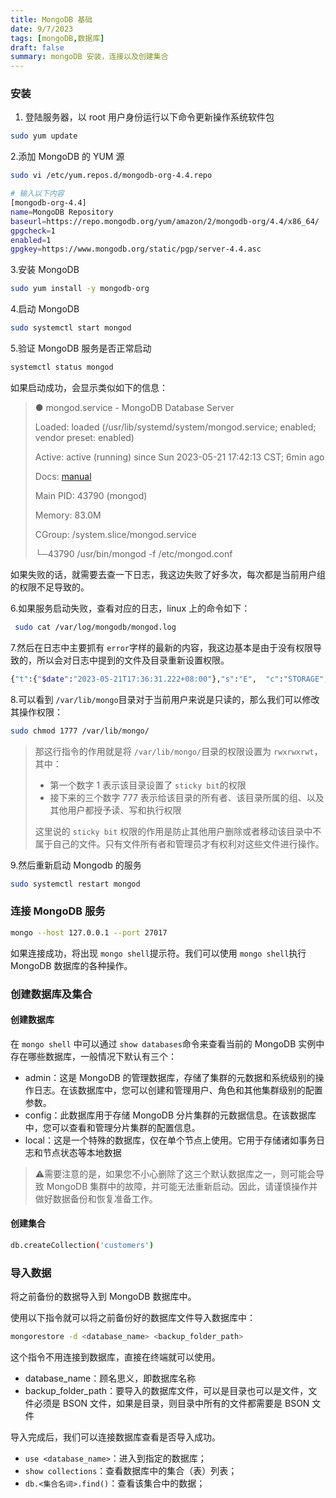 ```yaml
---
title: MongoDB 基础
date: 9/7/2023
tags: [mongoDB,数据库]
draft: false
summary: mongoDB 安装，连接以及创建集合
---
```


### 安装

1.  登陆服务器，以 root 用户身份运行以下命令更新操作系统软件包

```bash
sudo yum update
```

2.添加 MongoDB 的 YUM 源

```bash
sudo vi /etc/yum.repos.d/mongodb-org-4.4.repo

# 输入以下内容
[mongodb-org-4.4]
name=MongoDB Repository
baseurl=https://repo.mongodb.org/yum/amazon/2/mongodb-org/4.4/x86_64/
gpgcheck=1
enabled=1
gpgkey=https://www.mongodb.org/static/pgp/server-4.4.asc
```

3.安装 MongoDB

```bash
sudo yum install -y mongodb-org
```

4.启动 MongoDB

```bash
sudo systemctl start mongod
```

5.验证 MongoDB 服务是否正常启动

```bash
systemctl status mongod
```

如果启动成功，会显示类似如下的信息：

> ● mongod.service - MongoDB Database Server
>
> Loaded: loaded (/usr/lib/systemd/system/mongod.service; enabled; vendor preset: enabled)
>
> Active: active (running) since Sun 2023-05-21 17:42:13 CST; 6min ago
>
> Docs: [manual](https://docs.mongodb.org/manual)
>
> Main PID: 43790 (mongod)
>
> Memory: 83.0M
>
> CGroup: /system.slice/mongod.service
>
> └─43790 /usr/bin/mongod -f /etc/mongod.conf

如果失败的话，就需要去查一下日志，我这边失败了好多次，每次都是当前用户组的权限不足导致的。

6.如果服务启动失败，查看对应的日志，linux 上的命令如下：

```bash
 sudo cat /var/log/mongodb/mongod.log 
```

7.然后在日志中主要抓有 `error`字样的最新的内容，我这边基本是由于没有权限导致的，所以会对日志中提到的文件及目录重新设置权限。

```bash
{"t":{"$date":"2023-05-21T17:36:31.222+08:00"},"s":"E",  "c":"STORAGE",  "id":20557,   "ctx":"initandlisten","msg":"DBException in initAndListen, terminating","attr":{"error":"IllegalOperation: Attempted to create a lock file on a read-only directory: /var/lib/mongo"}}
```

8.可以看到 `/var/lib/mongo`目录对于当前用户来说是只读的，那么我们可以修改其操作权限：

```bash
sudo chmod 1777 /var/lib/mongo/
```

> 那这行指令的作用就是将 `/var/lib/mongo/`目录的权限设置为 `rwxrwxrwt`，其中：
>
> *   第一个数字 1 表示该目录设置了 `sticky bit`的权限
> *   接下来的三个数字 777 表示给该目录的所有者、该目录所属的组、以及其他用户都授予读、写和执行权限
>
> 这里说的 `sticky bit` 权限的作用是防止其他用户删除或者移动该目录中不属于自己的文件。只有文件所有者和管理员才有权利对这些文件进行操作。

9.然后重新启动 Mongodb 的服务

```bash
sudo systemctl restart mongod
```

### 连接 MongoDB 服务

```bash
mongo --host 127.0.0.1 --port 27017
```

如果连接成功，将出现 `mongo shell`提示符。我们可以使用 `mongo shell`执行 MongoDB 数据库的各种操作。

### 创建数据库及集合

#### 创建数据库

在 `mongo shell` 中可以通过 `show databases`命令来查看当前的 MongoDB 实例中存在哪些数据库，一般情况下默认有三个：

*   admin：这是 MongoDB 的管理数据库，存储了集群的元数据和系统级别的操作日志。在该数据库中，您可以创建和管理用户、角色和其他集群级别的配置参数。
*   config：此数据库用于存储 MongoDB 分片集群的元数据信息。在该数据库中，您可以查看和管理分片集群的配置信息。
*   local：这是一个特殊的数据库，仅在单个节点上使用。它用于存储诸如事务日志和节点状态等本地数据

> ⚠️需要注意的是，如果您不小心删除了这三个默认数据库之一，则可能会导致 MongoDB 集群中的故障，并可能无法重新启动。因此，请谨慎操作并做好数据备份和恢复准备工作。

#### 创建集合

```bash
db.createCollection('customers')
```

### 导入数据

将之前备份的数据导入到 MongoDB 数据库中。

使用以下指令就可以将之前备份好的数据库文件导入数据库中：

```bash
mongorestore -d <database_name> <backup_folder_path>
```

这个指令不用连接到数据库，直接在终端就可以使用。

*   database\_name：顾名思义，即数据库名称
*   backup\_folder\_path：要导入的数据库文件，可以是目录也可以是文件，文件必须是 BSON 文件，如果是目录，则目录中所有的文件都需要是 BSON 文件

导入完成后，我们可以连接数据库查看是否导入成功。

*   `use <database_name>`：进入到指定的数据库；
*   `show collections`：查看数据库中的集合（表）列表；
*   `db.<集合名词>.find()`：查看该集合中的数据；

